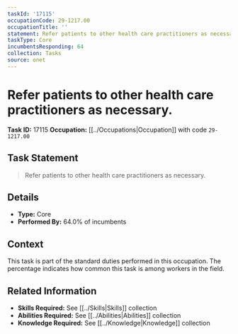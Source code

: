 ```yaml
---
taskId: '17115'
occupationCode: 29-1217.00
occupationTitle: ''
statement: Refer patients to other health care practitioners as necessary.
taskType: Core
incumbentsResponding: 64
collection: Tasks
source: onet
---
```

# Refer patients to other health care practitioners as necessary.

**Task ID:** 17115
**Occupation:** [[../Occupations|Occupation]] with code `29-1217.00`

## Task Statement

> Refer patients to other health care practitioners as necessary.

## Details

- **Type:** Core
- **Performed By:** 64.0% of incumbents

## Context

This task is part of the standard duties performed in this occupation. The percentage indicates how common this task is among workers in the field.

## Related Information

- **Skills Required:** See [[../Skills|Skills]] collection
- **Abilities Required:** See [[../Abilities|Abilities]] collection
- **Knowledge Required:** See [[../Knowledge|Knowledge]] collection
